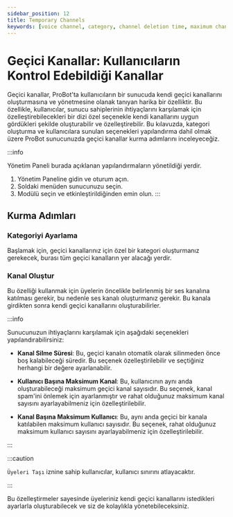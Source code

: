 ```yaml
---
sidebar_position: 12
title: Temporary Channels
keywords: [voice channel, category, channel deletion time, maximum channels per user, maximum users per channel] 
---
```


# Geçici Kanallar: Kullanıcıların Kontrol Edebildiği Kanallar 

Geçici kanallar, ProBot'ta kullanıcıların bir sunucuda kendi geçici kanallarını oluşturmasına ve yönetmesine olanak tanıyan harika bir özelliktir. Bu özellikle, kullanıcılar, sunucu sahiplerinin ihtiyaçlarını karşılamak için özelleştirebilecekleri bir dizi özel seçenekle kendi kanallarını uygun gördükleri şekilde oluşturabilir ve özelleştirebilir. Bu kılavuzda, kategori oluşturma ve kullanıcılara sunulan seçenekleri yapılandırma dahil olmak üzere ProBot sunucunuzda geçici kanallar kurma adımlarını inceleyeceğiz.

:::info

Yönetim Paneli burada açıklanan yapılandırmaların yönetildiği yerdir.

1. Yönetim Paneline gidin ve oturum açın.
2. Soldaki menüden sunucunuzu seçin.
3. Modülü seçin ve etkinleştirildiğinden emin olun.
:::

## Kurma Adımları

### Kategoriyi Ayarlama

Başlamak için, geçici kanallarınız için özel bir kategori oluşturmanız gerekecek, burası tüm geçici kanalların yer alacağı yerdir.

### Kanal Oluştur

Bu özelliği kullanmak için üyelerin öncelikle belirlenmiş bir ses kanalına katılması gerekir, bu nedenle ses kanalı oluşturmanız gerekir. Bu kanala girdikten sonra kendi geçici kanallarını oluşturabilirler.

:::info

Sunucunuzun ihtiyaçlarını karşılamak için aşağıdaki seçenekleri yapılandırabilirsiniz:

- **Kanal Silme Süresi**: Bu, geçici kanalın otomatik olarak silinmeden önce boş kalabileceği süredir. Bu seçenek özelleştirilebilir ve seçtiğiniz herhangi bir değere ayarlanabilir.

- **Kullanıcı Başına Maksimum Kanal**: Bu, kullanıcının aynı anda oluşturabileceği maksimum geçici kanal sayısıdır. Bu seçenek, kanal spam'ini önlemek için ayarlanmıştır ve rahat olduğunuz maksimum kanal sayısını ayarlayabilmeniz için özelleştirilebilir.

- **Kanal Başına Maksimum Kullanıcı**: Bu, aynı anda geçici bir kanala katılabilen maksimum kullanıcı sayısıdır. Bu seçenek, rahat olduğunuz maksimum kullanıcı sayısını ayarlayabilmeniz için özelleştirilebilir.

:::

:::caution

`Üyeleri Taşı` iznine sahip kullanıcılar, kullanıcı sınırını atlayacaktır.

:::

Bu özelleştirmeler sayesinde üyeleriniz kendi geçici kanallarını istedikleri ayarlarla oluşturabilecek ve siz de kolaylıkla yönetebileceksiniz.
